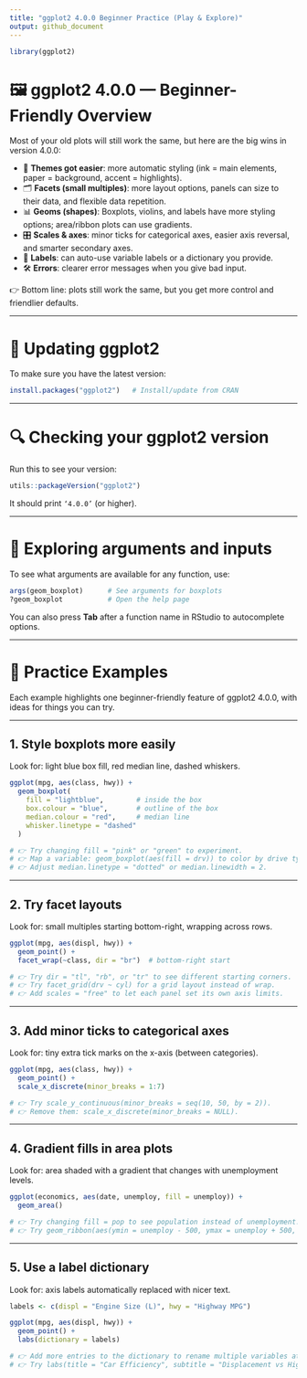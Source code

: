 ```yaml
---
title: "ggplot2 4.0.0 Beginner Practice (Play & Explore)"
output: github_document
---
```


```r
library(ggplot2)
```

# 🖼️ ggplot2 4.0.0 — Beginner-Friendly Overview

Most of your old plots will still work the same, but here are the big wins in version 4.0.0:

- 🎨 **Themes got easier**: more automatic styling (ink = main elements, paper = background, accent = highlights).
- 🗂️ **Facets (small multiples)**: more layout options, panels can size to their data, and flexible data repetition.
- 📊 **Geoms (shapes)**: Boxplots, violins, and labels have more styling options; area/ribbon plots can use gradients.
- 🎛️ **Scales & axes**: minor ticks for categorical axes, easier axis reversal, and smarter secondary axes.
- 📝 **Labels**: can auto-use variable labels or a dictionary you provide.
- 🛠️ **Errors**: clearer error messages when you give bad input.

👉 Bottom line: plots still work the same, but you get more control and friendlier defaults.

---

# 🔄 Updating ggplot2

To make sure you have the latest version:

```r
install.packages("ggplot2")   # Install/update from CRAN
```
---

# 🔍 Checking your ggplot2 version

Run this to see your version:

```r
utils::packageVersion("ggplot2")
```

It should print `‘4.0.0’` (or higher).

---

# 🔎 Exploring arguments and inputs

To see what arguments are available for any function, use:

```r
args(geom_boxplot)      # See arguments for boxplots
?geom_boxplot           # Open the help page
```

You can also press **Tab** after a function name in RStudio to autocomplete options.

---

# 🚀 Practice Examples

Each example highlights one beginner-friendly feature of ggplot2 4.0.0, with ideas for things you can try.

---

## 1. Style boxplots more easily

Look for: light blue box fill, red median line, dashed whiskers.

```r
ggplot(mpg, aes(class, hwy)) +
  geom_boxplot(
    fill = "lightblue",        # inside the box
    box.colour = "blue",       # outline of the box
    median.colour = "red",     # median line
    whisker.linetype = "dashed"
  )

# 👉 Try changing fill = "pink" or "green" to experiment.
# 👉 Map a variable: geom_boxplot(aes(fill = drv)) to color by drive type.
# 👉 Adjust median.linetype = "dotted" or median.linewidth = 2.
```

---

## 2. Try facet layouts

Look for: small multiples starting bottom-right, wrapping across rows.

```r
ggplot(mpg, aes(displ, hwy)) +
  geom_point() +
  facet_wrap(~class, dir = "br")  # bottom-right start

# 👉 Try dir = "tl", "rb", or "tr" to see different starting corners.
# 👉 Try facet_grid(drv ~ cyl) for a grid layout instead of wrap.
# 👉 Add scales = "free" to let each panel set its own axis limits.
```

---

## 3. Add minor ticks to categorical axes

Look for: tiny extra tick marks on the x-axis (between categories).

```r
ggplot(mpg, aes(class, hwy)) +
  geom_point() +
  scale_x_discrete(minor_breaks = 1:7)

# 👉 Try scale_y_continuous(minor_breaks = seq(10, 50, by = 2)).
# 👉 Remove them: scale_x_discrete(minor_breaks = NULL).
```

---

## 4. Gradient fills in area plots

Look for: area shaded with a gradient that changes with unemployment levels.

```r
ggplot(economics, aes(date, unemploy, fill = unemploy)) +
  geom_area()

# 👉 Try changing fill = pop to see population instead of unemployment.
# 👉 Try geom_ribbon(aes(ymin = unemploy - 500, ymax = unemploy + 500, fill = unemploy)).
```

---

## 5. Use a label dictionary

Look for: axis labels automatically replaced with nicer text.

```r
labels <- c(displ = "Engine Size (L)", hwy = "Highway MPG")

ggplot(mpg, aes(displ, hwy)) +
  geom_point() +
  labs(dictionary = labels)

# 👉 Add more entries to the dictionary to rename multiple variables at once.
# 👉 Try labs(title = "Car Efficiency", subtitle = "Displacement vs Highway MPG").
```

